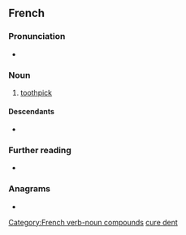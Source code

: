 ==French==
{{wikipedia|lang=fr}}

===Pronunciation===
* {{fr-IPA}}

===Noun===
{{fr-noun|m|cure-dents}}

# [[toothpick]]

====Descendants====
* {{desc|tr|kürdan|bor=1}}

===Further reading===
* {{R:TLFi}}

===Anagrams===
* {{l|fr|déçurent}}

[[Category:French verb-noun compounds]]
[[Category:fr:Dental hygiene|cure dent]]